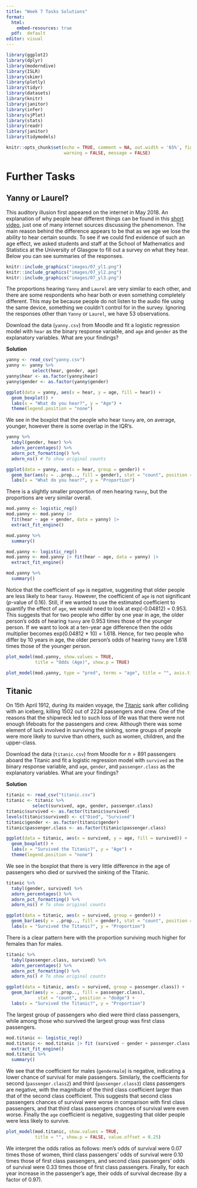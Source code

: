 ```yaml
---
title: "Week 7 Tasks Solutions"
format: 
  html: 
    embed-resources: true
  pdf:  default
editor: visual
---
```


```r
library(ggplot2)
library(dplyr)
library(moderndive)
library(ISLR)
library(skimr)
library(plotly)
library(tidyr)
library(datasets)
library(knitr)
library(janitor)
library(infer)
library(sjPlot)
library(stats)
library(readr)
library(janitor)
library(tidymodels)

knitr::opts_chunk$set(echo = TRUE, comment = NA, out.width = '65%', fig.align = "center", fig.pos = 'H',
                      warning = FALSE, message = FALSE)
```

```{=html}
<style>
p.caption {
  font-size: 1.4em;
}
</style>
```
# Further Tasks

## Yanny or Laurel?

This auditory illusion first appeared on the internet in May 2018. An explanation of why people hear different things can be found in this [short video](https://www.youtube.com/watch?v=yDiXQl7grPQ), just one of many internet sources discussing the phenomenon. The main reason behind the difference appears to be that as we age we lose the ability to hear certain sounds. To see if we could find evidence of such an age effect, we asked students and staff at the School of Mathematics and Statistics at the University of Glasgow to fill out a survey on what they hear. Below you can see summaries of the responses.

```r
knitr::include_graphics("images/07_yl1.png")
knitr::include_graphics("images/07_yl2.png")
knitr::include_graphics("images/07_yl3.png")
```

The proportions hearing `Yanny` and `Laurel` are very similar to each other, and there are some respondents who hear both or even something completely different. This may be because people do not listen to the audio file using the same device, something we couldn't control for in the survey. Ignoring the responses other than `Yanny` or `Laurel`, we have 53 observations.

Download the data (`yanny.csv`) from Moodle and fit a logistic regression model with `hear` as the binary response variable, and `age` and `gender` as the explanatory variables. What are your findings?

**Solution**

```r
yanny <- read_csv("yanny.csv")
yanny <- yanny %>%
          select(hear, gender, age)
yanny$hear <- as.factor(yanny$hear)
yanny$gender <- as.factor(yanny$gender)
```

```r
ggplot(data = yanny, aes(x = hear, y = age, fill = hear)) +
  geom_boxplot() +
  labs(x = "What do you hear?", y = "Age") +
  theme(legend.position = "none")
```

We see in the boxplot that the people who hear `Yanny` are, on average, younger, however there is some overlap in the IQR's.

```r
yanny %>%
  tabyl(gender, hear) %>%
  adorn_percentages() %>%
  adorn_pct_formatting() %>%
  adorn_ns() # To show original counts
```

```r
ggplot(data = yanny, aes(x = hear, group = gender)) +
  geom_bar(aes(y = ..prop.., fill = gender), stat = "count", position = "dodge") +
  labs(x = "What do you hear?", y = "Proportion")
```

There is a slightly smaller proportion of men hearing `Yanny`, but the proportions are very similar overall.

```r
mod.yanny <- logistic_reg()
mod.yanny <- mod.yanny |> 
  fit(hear ~ age + gender, data = yanny) |>
  extract_fit_engine()

mod.yanny %>%
  summary()
```

```r
mod.yanny <- logistic_reg()
mod.yanny <- mod.yanny |> fit(hear ~ age, data = yanny) |>
  extract_fit_engine()

mod.yanny %>%
  summary()
```

Notice that the coefficient of `age` is negative, suggesting that older people are less likely to hear `Yanny`. However, the coefficient of `age` is not significant ($p$-value of 0.16). Still, if we wanted to use the estimated coefficient to quantify the effect of `age`, we would need to look at exp(-0.04812) = 0.953. This suggests that for two people who differ by one year in age, the older person's odds of hearing `Yanny` are 0.953 times those of the younger person. If we want to look at a ten-year age difference then the odds multiplier becomes exp(0.04812 \* 10) = 1.618. Hence, for two people who differ by 10 years in age, the older person's odds of hearing `Yanny` are 1.618 times those of the younger person.

```r
plot_model(mod.yanny, show.values = TRUE,
           title = "Odds (Age)", show.p = TRUE)
```

```r
plot_model(mod.yanny, type = "pred", terms = "age", title = "", axis.title = c("Age", "Probability of hearing Yanny"))
```

## Titanic

On 15th April 1912, during its maiden voyage, the [Titanic](https://en.wikipedia.org/wiki/RMS_Titanic) sank after colliding with an iceberg, killing 1502 out of 2224 passengers and crew. One of the reasons that the shipwreck led to such loss of life was that there were not enough lifeboats for the passengers and crew. Although there was some element of luck involved in surviving the sinking, some groups of people were more likely to survive than others, such as women, children, and the upper-class.

Download the data (`titanic.csv`) from Moodle for $n = 891$ passengers aboard the Titanic and fit a logistic regression model with `survived` as the binary response variable, and `age`, `gender`, and `passenger.class` as the explanatory variables. What are your findings?

**Solution**

```r
titanic <- read_csv("titanic.csv")
titanic <- titanic %>%
          select(survived, age, gender, passenger.class)
titanic$survived <- as.factor(titanic$survived)
levels(titanic$survived) <- c("Died", "Survived")
titanic$gender <- as.factor(titanic$gender)
titanic$passenger.class <- as.factor(titanic$passenger.class)
```

```r
ggplot(data = titanic, aes(x = survived, y = age, fill = survived)) +
  geom_boxplot() +
  labs(x = "Survived the Titanic?", y = "Age") +
  theme(legend.position = "none")
```

We see in the boxplot that there is very little difference in the age of passengers who died or survived the sinking of the Titanic.

```r
titanic %>%
  tabyl(gender, survived) %>%
  adorn_percentages() %>%
  adorn_pct_formatting() %>%
  adorn_ns() # To show original counts
```

```r
ggplot(data = titanic, aes(x = survived, group = gender)) +
  geom_bar(aes(y = ..prop.., fill = gender), stat = "count", position = "dodge") +
  labs(x = "Survived the Titanic?", y = "Proportion")
```

There is a clear pattern here with the proportion surviving much higher for females than for males.

```r
titanic %>%
  tabyl(passenger.class, survived) %>%
  adorn_percentages() %>%
  adorn_pct_formatting() %>%
  adorn_ns() # To show original counts
```

```r
ggplot(data = titanic, aes(x = survived, group = passenger.class)) +
  geom_bar(aes(y = ..prop.., fill = passenger.class),
            stat = "count", position = "dodge") +
  labs(x = "Survived the Titanic?", y = "Proportion")
```

The largest group of passengers who died were third class passengers, while among those who survived the largest group was first class passengers.

```r
mod.titanic <- logistic_reg()
mod.titanic <- mod.titanic |> fit (survived ~ gender + passenger.class + age, data = titanic) |>
  extract_fit_engine()
mod.titanic %>%
  summary()
```

We see that the coefficient for males (`gendermale`) is negative, indicating a lower chance of survival for male passengers. Similarly, the coefficients for second (`passenger.class2`) and third (`passenger.class3`) class passengers are negative, with the magnitude of the third class coefficient larger than that of the second class coefficient. This suggests that second class passengers chances of survival were worse in comparison with first class passengers, and that third class passengers chances of survival were even worse. Finally the `age` coefficient is negative, suggesting that older people were less likely to survive.

```r
plot_model(mod.titanic, show.values = TRUE,
           title = "", show.p = FALSE, value.offset = 0.25)
```

We interpret the odds ratios as follows: men's odds of survival were 0.07 times those of women, third class passengers' odds of survival were 0.10 times those of first class passengers, and second class passengers' odds of survival were 0.33 times those of first class passengers. Finally, for each year increase in the passenger's age, their odds of survival decrease (by a factor of 0.97).

